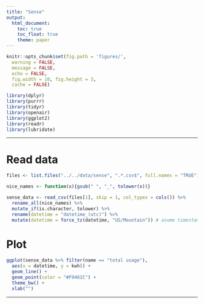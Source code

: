 ```yaml
---
title: "Sense"
output:
  html_document:
    toc: true
    toc_float: true
    theme: paper
---
```


```r
knitr::opts_chunk$set(fig.path = 'figures/',
  warning = FALSE,
  message = FALSE,
  echo = FALSE,
  fig.width = 10, fig.height = 3,
  cache = FALSE)
```

```r
library(dplyr)
library(purrr)
library(tidyr)
library(openair)
library(ggplot2)
library(readr)
library(lubridate)
```

---

# Read data

```r
files <- list.files("../../data/sense", ".*.csv$", full.names = "TRUE")
```

```r
nice_names <- function(x){gsub(" ", "_", tolower(x))}
```

```r
sense_data <- read_csv(files[1], skip = 1, col_types = cols()) %>%
  rename_all(nice_names) %>%
  mutate_if(is.character, tolower) %>%
  rename(datetime = "datetime_(utc)") %>%
  mutate(datetime = force_tz(datetime, "US/Mountain")) # asume timestamp is Mountain
```

# Plot

```r
ggplot(sense_data %>% filter(name == "total usage"),
  aes(x = datetime, y = kwh)) +
  geom_line() +
  geom_point(color = "#F9461C") +
  theme_bw() +
  xlab("")
```

---